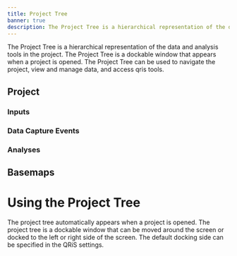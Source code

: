 ```yaml
---
title: Project Tree
banner: true
description: The Project Tree is a hierarchical representation of the data and analysis tools in the project.
---
```


The Project Tree is a hierarchical representation of the data and analysis tools in the project. The Project Tree is a dockable window that appears when a project is opened. The Project Tree can be used to navigate the project, view and manage data, and access qris tools.

## Project



### Inputs

### Data Capture Events

### Analyses

## Basemaps

# Using the Project Tree

The project tree automatically appears when a project is opened. The project tree is a dockable window that can be moved around the screen or docked to the left or right side of the screen. The default docking side can be specified in the QRiS settings.
